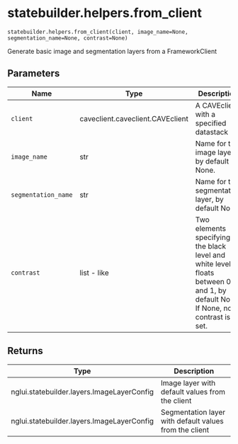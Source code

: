 # statebuilder.helpers.from_client { #nglui.statebuilder.helpers.from_client }

`statebuilder.helpers.from_client(client, image_name=None, segmentation_name=None, contrast=None)`

Generate basic image and segmentation layers from a FrameworkClient

## Parameters

| Name                | Type                             | Description                                                                                                                      | Default    |
|---------------------|----------------------------------|----------------------------------------------------------------------------------------------------------------------------------|------------|
| `client`            | caveclient.caveclient.CAVEclient | A CAVEclient with a specified datastack                                                                                          | _required_ |
| `image_name`        | str                              | Name for the image layer, by default None.                                                                                       | `None`     |
| `segmentation_name` | str                              | Name for the segmentation layer, by default None                                                                                 | `None`     |
| `contrast`          | list - like                      | Two elements specifying the black level and white level as floats between 0 and 1, by default None. If None, no contrast is set. | `None`     |

## Returns

| Type                                       | Description                                            |
|--------------------------------------------|--------------------------------------------------------|
| nglui.statebuilder.layers.ImageLayerConfig | Image layer with default values from the client        |
| nglui.statebuilder.layers.ImageLayerConfig | Segmentation layer with default values from the client |